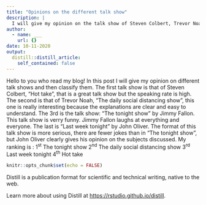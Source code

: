 ```yaml
---
title: "Opinions on the different talk show"
description: |
  I will give my opinion on the talk show of Steven Colbert, Trevor Noah, Jimmy Fallon and John Oliver.
author:
  - name: ___
    url: {}
date: 10-11-2020
output:
  distill::distill_article:
    self_contained: false
---
```

Hello to you who read my blog!  In this post I will give my opinion on different talk shows and then classify them.
The first talk show is that of Steven Colbert, "Hot take", that is a great talk show but the speaking rate is high.
The second is that of Trevor Noah, "The daily social distancing show", this one is really interesting because the explanations are clear and easy to understand. 
The 3rd is the talk show: "The tonight show" by Jimmy Fallon. This talk show is verry funny. Jimmy Fallon laughs at everything and everyone.
The last is "Last week tonight" by John Oliver. The format of this talk show is more serious, there are fewer jokes than in "The tonight show", but John Oliver clearly gives his opinion on the subjects discussed.
My ranking is :
1^st^ The tonight show
2^nd^ The daily social distancing show
3^rd^ Last week tonight
4^th^ Hot take

```r
knitr::opts_chunk$set(echo = FALSE)
```

Distill is a publication format for scientific and technical writing, native to the web.

Learn more about using Distill at <https://rstudio.github.io/distill>.

